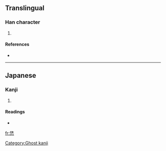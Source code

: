 ==Translingual==

===Han character===
{{Han char|rn=61|rad=心|as=06|sn=10|four=|canj=人木心 (ODP), X人木心 (XODP)}}

# {{defn|Han|sort=心06}}

====References====
* {{Han ref|kx=0386.161|hdz=42291.021|uh=6077|ud=24695}}

----

==Japanese==

===Kanji===
{{ja-kanji|grade=|rs=心06}}

# {{defn|Japanese}}

====Readings====
* {{ja-readings|on=[[きゅう]] (kyū)|kun=}}

[[Category:Ghost kanji]]

[[fr:恷]]